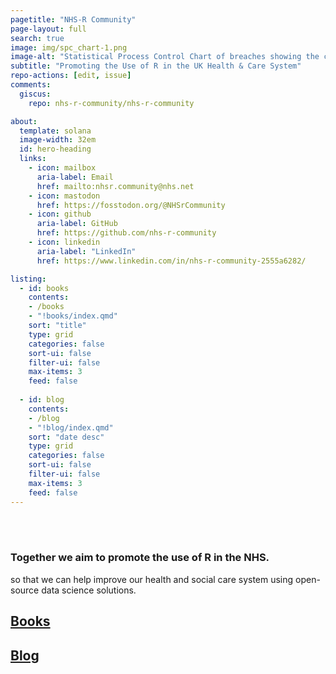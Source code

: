 ```yaml
---
pagetitle: "NHS-R Community"
page-layout: full
search: true
image: img/spc_chart-1.png
image-alt: "Statistical Process Control Chart of breaches showing the colours and logo from the \"Making Data Count\" programme"
subtitle: "Promoting the Use of R in the UK Health & Care System"
repo-actions: [edit, issue]
comments: 
  giscus: 
    repo: nhs-r-community/nhs-r-community

about:
  template: solana
  image-width: 32em
  id: hero-heading
  links:
    - icon: mailbox
      aria-label: Email
      href: mailto:nhsr.community@nhs.net
    - icon: mastodon
      href: https://fosstodon.org/@NHSrCommunity
    - icon: github
      aria-label: GitHub
      href: https://github.com/nhs-r-community
    - icon: linkedin
      aria-label: "LinkedIn"
      href: https://www.linkedin.com/in/nhs-r-community-2555a6282/

listing:
  - id: books
    contents: 
    - /books
    - "!books/index.qmd"
    sort: "title"
    type: grid
    categories: false
    sort-ui: false
    filter-ui: false
    max-items: 3
    feed: false
    
  - id: blog
    contents: 
    - /blog
    - "!blog/index.qmd"
    sort: "date desc"
    type: grid
    categories: false
    sort-ui: false
    filter-ui: false
    max-items: 3
    feed: false
---
```



<br><br>

::: {#hero-heading}
### Together we aim to promote the use of R in the NHS.

so that we can help improve our health and social care system using open-source data science solutions.
:::

<a href="books/index.qmd">

## Books
</a> 

::: {#books}
:::

<a href="blog/index.qmd">

## Blog
</a> 

::: {#blog}
:::